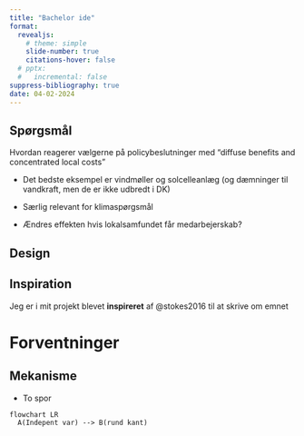 ```yaml
---
title: "Bachelor ide"
format:
  revealjs:
    # theme: simple
    slide-number: true
    citations-hover: false
  # pptx:
  #   incremental: false
suppress-bibliography: true
date: 04-02-2024
---
```


## Spørgsmål

Hvordan reagerer vælgerne på policybeslutninger med "diffuse benefits and concentrated local costs"

- Det bedste eksempel er vindmøller og solcelleanlæg (og dæmninger til vandkraft, men de er ikke udbredt i DK)

- Særlig relevant for klimaspørgsmål
- Ændres effekten hvis lokalsamfundet får medarbejerskab?

## Design

## Inspiration

Jeg er i mit projekt blevet **inspireret** af @stokes2016 til at skrive om emnet

# Forventninger

## Mekanisme

- To spor

```mermaid
flowchart LR
  A(Indepent var) --> B(rund kant)
```